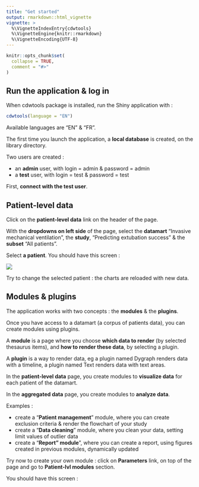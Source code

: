 ```yaml
---
title: "Get started"
output: rmarkdown::html_vignette
vignette: >
  %\VignetteIndexEntry{cdwtools}
  %\VignetteEngine{knitr::rmarkdown}
  %\VignetteEncoding{UTF-8}
---
```


```r
knitr::opts_chunk$set(
  collapse = TRUE,
  comment = "#>"
)
```

## Run the application & log in

When cdwtools package is installed, run the Shiny application with :

```r
cdwtools(language = "EN")
```

Available languages are "EN" & "FR".

The first time you launch the application, a **local database** is created, on the library directory.

Two users are created :

- an **admin** user, with login = admin & password = admin
- a **test** user, with login = test & password = test

First, **connect with the test user**.

## Patient-level data

Click on the **patient-level data** link on the header of the page.

With the **dropdowns on left side** of the page, select the **datamart** "Invasive mechanical ventilation", the **study**, "Predicting extubation success" & the **subset** "All patients".

Select **a patient**. You should have this screen :  



![](https://github.com/BorisDelange/cdwtools/blob/master/inst/app/www/get_started/patient_lvl_first_connection.jpg?raw=true)

Try to change the selected patient : the charts are reloaded with new data.

## Modules & plugins

The application works with two concepts : the **modules** & the **plugins**.

Once you have access to a datamart (a corpus of patients data), you can create modules using plugins.

A **module** is a page where you choose **which data to render** (by selected thesaurus items), and **how to render these data**, by selecting a plugin.

A **plugin** is a way to render data, eg a plugin named Dygraph renders data with a timeline, a plugin named Text renders data with text areas.

In the **patient-level data** page, you create modules to **visualize data** for each patient of the datamart.

In the **aggregated data** page, you create modules to **analyze data**.

Examples : 

- create a "**Patient management**" module, where you can create exclusion criteria & render the flowchart of your study
- create a "**Data cleaning**" module, where you clean your data, setting limit values of outlier data
- create a "**Report" module**", where you can create a report, using figures created in previous modules, dynamically updated

Try now to create your own module : click on **Parameters** link, on top of the page and go to **Patient-lvl modules** section.

You should have this screen :

